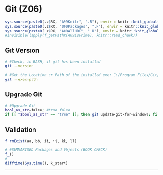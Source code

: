 # Git (Z06) {#z06}

```r
sys.source(paste0(.z$RX, "A99Knitr", ".R"), envir = knitr::knit_global())
sys.source(paste0(.z$RX, "000Packages", ".R"), envir = knitr::knit_global())
sys.source(paste0(.z$RX, "A00AllUDF", ".R"), envir = knitr::knit_global())
#invisible(lapply(f_getPathR(A09isPrime), knitr::read_chunk))
```


## Git Version

```bash
# #Check, in BASH, if git has been installed 
git --version
```

```bash
# #Get the Location or Path of the installed exe: C:/Program Files/Git/mingw64/libexec/git-core
git --exec-path
```

## Upgrade Git

```bash
# #Upgrade Git
bool_as_str=false; #true false
if [[ "$bool_as_str" == "true" ]]; then git update-git-for-windows; fi
```


## Validation {.unlisted .unnumbered .tabset .tabset-fade}

```r
f_rmExist(aa, bb, ii, jj, kk, ll)
```

```r
# #SUMMARISED Packages and Objects (BOOK CHECK)
f_()
#
difftime(Sys.time(), k_start)
```

****
